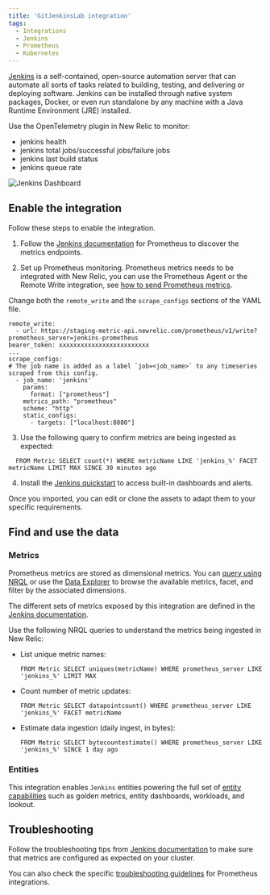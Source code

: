 ```yaml
---
title: 'GitJenkinsLab integration'
tags:
  - Integrations
  - Jenkins
  - Prometheus
  - Kubernetes
---
```



[Jenkins](https://www.jenkins.io/doc/) is a self-contained, open-source automation server that can automate all sorts of tasks related to building, testing, and delivering or deploying software. Jenkins can be installed through native system packages, Docker, or even run standalone by any machine with a Java Runtime Environment (JRE) installed.

Use the OpenTelemetry plugin in New Relic to monitor:

* jenkins health
* jenkins total jobs/successful jobs/failure jobs
* jenkins last build status
* jenkins queue rate

<img
  title="Jenkins Dashboard"
  alt="Jenkins Dashboard"
  src={kubernetesJenkinsDashboard}
/>

## Enable the integration

Follow these steps to enable the integration.

1. Follow the [Jenkins documentation](https://plugins.jenkins.io/prometheus/) for Prometheus to discover the metrics endpoints.

2. Set up Prometheus monitoring. Prometheus metrics needs to be integrated with New Relic, you can use the Prometheus Agent or the Remote Write integration, see [how to send Prometheus metrics](/docs/infrastructure/prometheus-integrations/get-started/send-prometheus-metric-data-new-relic/).

  Change both the `remote_write` and the `scrape_configs` sections of the YAML file.

  ```
  remote_write:
    - url: https://staging-metric-api.newrelic.com/prometheus/v1/write?prometheus_server=jenkins-prometheus
  bearer_token: xxxxxxxxxxxxxxxxxxxxxxxxx
  ...
  scrape_configs:
  # The job name is added as a label `job=<job_name>` to any timeseries scraped from this config.
    - job_name: 'jenkins'
      params:
        format: ["prometheus"]
      metrics_path: "prometheus"
      scheme: "http"
      static_configs:
        - targets: ["localhost:8080"]
  ```

3. Use the following query to confirm metrics are being ingested as expected:

  ```
    FROM Metric SELECT count(*) WHERE metricName LIKE 'jenkins_%' FACET metricName LIMIT MAX SINCE 30 minutes ago
  ```

4. Install the [Jenkins quickstart](https://newrelic.com/instant-observability/jenkins) to access built-in dashboards and alerts. 

  Once you imported, you can edit or clone the assets to adapt them to your specific requirements.

## Find and use the data

### Metrics

Prometheus metrics are stored as dimensional metrics. You can [query using NRQL](/docs/telemetry-data-platform/get-data/apis/query-metric-data-type/) or use the [Data Explorer](/docs/query-your-data/explore-query-data/browse-data/introduction-data-explorer/) to browse the available metrics, facet, and filter by the associated dimensions.

The different sets of metrics exposed by this integration are defined in the [Jenkins documentation](https://plugins.jenkins.io/prometheus/).

Use the following NRQL queries to understand the metrics being ingested in New Relic:

* List unique metric names:

  ```
  FROM Metric SELECT uniques(metricName) WHERE prometheus_server LIKE 'jenkins_%' LIMIT MAX
  ```

* Count number of metric updates:

  ```
  FROM Metric SELECT datapointcount() WHERE prometheus_server LIKE 'jenkins_%' FACET metricName
  ```

* Estimate data ingestion (daily ingest, in bytes):

	```
  FROM Metric SELECT bytecountestimate() WHERE prometheus_server LIKE 'jenkins_%' SINCE 1 day ago
  ```

### Entities

This integration enables `Jenkins` entities powering the full set of [entity capabilities](/docs/new-relic-solutions/new-relic-one/core-concepts/what-entity-new-relic/) such as golden metrics, entity dashboards, workloads, and lookout.

## Troubleshooting

Follow the troubleshooting tips from [Jenkins documentation](https://www.jenkins.io/doc/book/troubleshooting/) to make sure that metrics are configured as expected on your cluster.

You can also check the specific [troubleshooting guidelines](/docs/infrastructure/prometheus-integrations/troubleshooting/no-data-appears-prometheus-integration) for Prometheus integrations.